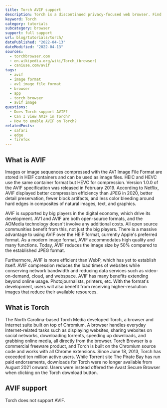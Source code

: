 ```yaml
---
title: Torch AVIF support
description: Torch is a discontinued privacy-focused web browser. Find out how to support and view AVIF images.
keyword: Torch
category: tutorials
subcategory: browser
support: full support
url: blog/tutorials/torch/
datePublished: "2022-04-13"
dateModified: "2022-04-13"
sources:
  - torchbrowser.com
  - en.wikipedia.org/wiki/Torch_(browser)
  - caniuse.com/avif
tags:
  - avif
  - image format
  - av1 image file format
  - browser
  - app
  - torch browser
  - avif image
questions:
  - Does Torch support AVIF?
  - Can I view AVIF in Torch?
  - How to enable AVIF on Torch?
relatedPosts:
  - safari
  - edge
  - firefox
---
```


## What is AVIF

Images or image sequences compressed with the AV1 Image File Format are stored in HEIF containers and can be used as image files. HEIC and HEVC use the same container format but HEVC for compression. Version 1.0.0 of the AVIF specification was released in February 2019. According to Netflix, AVIF displayed better compression efficiency than JPEG in 2020, better detail preservation, fewer block artifacts, and less color bleeding around hard edges in composites of natural images, text, and graphics.

AVIF is supported by big players in the digital economy, which drive its development. AV1 and AVIF are both open-source formats, and the AOMedia technology doesn't involve any additional costs. All open source communities benefit from this, not just the big players. There is a massive advantage to using AVIF over the HEIF format, currently Apple's preferred format. As a modern image format, AVIF accommodates high quality and many functions. Today, AVIF reduces the image size by 50% compared to the established JPEG format.

Furthermore, AVIF is more efficient than WebP, which has yet to establish itself. AVIF compression reduces the load times of websites while conserving network bandwidth and reducing data services such as video-on-demand, cloud, and webspace. AVIF has many benefits extending beyond online usage. Photojournalists, printers, etc. With the format's development, users will also benefit from receiving higher-resolution images that reduce their available resources.

## What is Torch

The North Carolina-based Torch Media developed Torch, a browser and Internet suite built on top of Chromium. A browser handles everyday Internet-related tasks such as displaying websites, sharing websites on social networks, downloading torrents, speeding up downloads, and grabbing online media, all directly from the browser. Torch Browser is a commercial freeware product, and Torch is built on the Chromium source code and works with all Chrome extensions. Since June 18, 2013, Torch has exceeded ten million active users. While Torrent site The Pirate Bay has run paid endorsements, downloads for Torch were no longer available from August 2021 onward. Users were instead offered the Avast Secure Browser when clicking on the Torch download button.

## AVIF support

Torch does not support AVIF.
